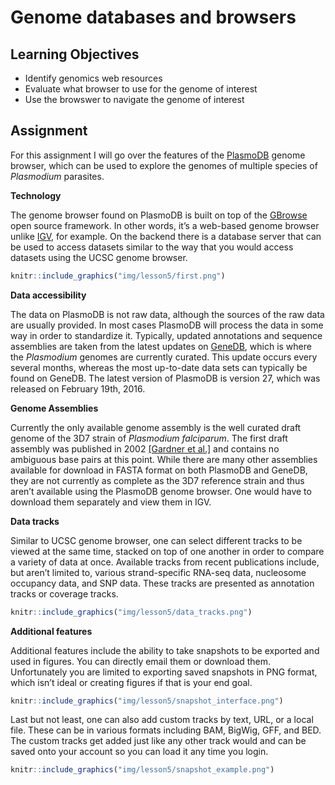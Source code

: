 # Genome databases and browsers {#lesson5}

## Learning Objectives

* Identify genomics web resources
* Evaluate what browser to use for the genome of interest
* Use the browswer to navigate the genome of interest

## Assignment

For this assignment I will go over the features of the [PlasmoDB](http://plasmodb.org/) genome browser, which can be used to explore the genomes of multiple species of *Plasmodium* parasites.

**Technology**

The genome browser found on PlasmoDB is built on top of the [GBrowse](http://gmod.org/wiki/GBrowse) open source framework. In other words, it's a web-based genome browser unlike [IGV](https://www.broadinstitute.org/igv/), for example. On the backend there is a database server that can be used to access datasets similar to the way that you would access datasets using the UCSC genome browser.

```r
knitr::include_graphics("img/lesson5/first.png")
```

**Data accessibility**

The data on PlasmoDB is not raw data, although the sources of the raw data are usually provided. In most cases PlasmoDB will process the data in some way in order to standardize it. Typically, updated annotations and sequence assemblies are taken from the latest updates on [GeneDB](http://www.genedb.org/Homepage), which is where the *Plasmodium* genomes are currently curated. This update occurs every several months, whereas the most up-to-date data sets can typically be found on GeneDB. The latest version of PlasmoDB is version 27, which was released on February 19th, 2016. 

**Genome Assemblies**

Currently the only available genome assembly is the well curated draft genome of the 3D7 strain of *Plasmodium falciparum*. The first draft assembly was published in 2002 [[Gardner et al.]](http://www.ncbi.nlm.nih.gov/pubmed/12368864) and contains no ambiguous base pairs at this point. While there are many other assemblies available for download in FASTA format on both PlasmoDB and GeneDB, they are not currently as complete as the 3D7 reference strain and thus aren't available using the PlasmoDB genome browser. One would have to download them separately and view them in IGV.

**Data tracks**

Similar to UCSC genome browser, one can select different tracks to be viewed at the same time, stacked on top of one another in order to compare a variety of data at once. Available tracks from recent publications include, but aren't limited to, various strand-specific RNA-seq data, nucleosome occupancy data, and SNP data. These tracks are presented as annotation tracks or coverage tracks. 

```r
knitr::include_graphics("img/lesson5/data_tracks.png")
```

**Additional features**

Additional features include the ability to take snapshots to be exported and used in figures. You can directly email them or download them. Unfortunately you are limited to exporting saved snapshots in PNG format, which isn't ideal or creating figures if that is your end goal.

```r
knitr::include_graphics("img/lesson5/snapshot_interface.png")
```

Last but not least, one can also add custom tracks by text, URL, or a local file. These can be in various formats including BAM, BigWig, GFF, and BED. The custom tracks get added just like any other track would and can be saved onto your account so you can load it any time you login.

```r
knitr::include_graphics("img/lesson5/snapshot_example.png")
```
